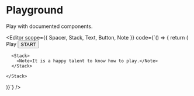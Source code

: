 
<Spacer y={0.6} />

# Playground

<Spacer y={0.8} />

Play with documented components.

<Spacer y={2} />

<Editor 
scope={{ Spacer, Stack, Text, Button, Note }}
code={`() => {
  return (
    <Stack>
      <Stack justify='space-between' align='center' direction='row' gap={2}>
        <Text as="h2" size={40}>Play</Text>
        <Button success>START</Button>
      </Stack>

      <Stack>
        <Note>It is a happy talent to know how to play.</Note>
      </Stack>

    </Stack>

)}`} />

<Spacer y={4} />
